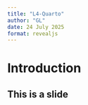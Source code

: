 ```yaml
---
title: "L4-Quarto"
author: "GL"
date: 24 July 2025
format: revealjs
---
```

# Introduction

## This is a slide